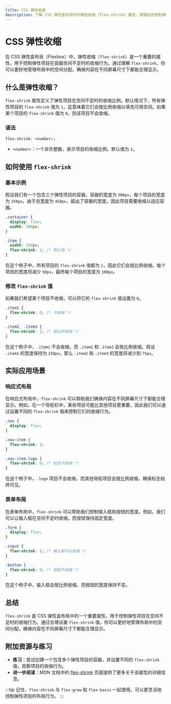```yaml
---
title: CSS 弹性收缩
description: 了解 CSS 弹性盒布局中的弹性收缩（flex-shrink）属性，掌握如何控制弹性项目在空间不足时的收缩行为。
---
```


# CSS 弹性收缩

在 CSS 弹性盒布局（Flexbox）中，弹性收缩（`flex-shrink`）是一个重要的属性，用于控制弹性项目在容器空间不足时的收缩行为。通过理解 `flex-shrink`，你可以更好地管理布局中的空间分配，确保内容在不同屏幕尺寸下都能合理显示。

## 什么是弹性收缩？

`flex-shrink` 属性定义了弹性项目在空间不足时的收缩比例。默认情况下，所有弹性项目的 `flex-shrink` 值为 `1`，这意味着它们会按比例收缩以填充可用空间。如果某个项目的 `flex-shrink` 值为 `0`，则该项目不会收缩。

### 语法

```css
flex-shrink: <number>;
```

- `<number>`：一个非负整数，表示项目的收缩比例。默认值为 `1`。

## 如何使用 `flex-shrink`

### 基本示例

假设我们有一个包含三个弹性项目的容器，容器的宽度为 `300px`，每个项目的宽度为 `150px`。由于总宽度为 `450px`，超出了容器的宽度，因此项目需要收缩以适应容器。

```css
.container {
  display: flex;
  width: 300px;
}

.item {
  width: 150px;
  flex-shrink: 1; /* 默认值 */
}
```

在这个例子中，所有项目的 `flex-shrink` 值都为 `1`，因此它们会按比例收缩。每个项目的宽度将减少 `50px`，最终每个项目的宽度为 `100px`。

### 修改 `flex-shrink` 值

如果我们希望某个项目不收缩，可以将它的 `flex-shrink` 值设置为 `0`。

```css
.item1 {
  flex-shrink: 0; /* 不收缩 */
}

.item2, .item3 {
  flex-shrink: 1; /* 按比例收缩 */
}
```

在这个例子中，`.item1` 不会收缩，而 `.item2` 和 `.item3` 会按比例收缩。假设 `.item1` 的宽度保持为 `150px`，那么 `.item2` 和 `.item3` 的宽度将减少到 `75px`。

## 实际应用场景

### 响应式布局

在响应式布局中，`flex-shrink` 可以帮助我们确保内容在不同屏幕尺寸下都能合理显示。例如，在一个导航栏中，某些项目可能比其他项目更重要，因此我们可以通过设置不同的 `flex-shrink` 值来控制它们的收缩行为。

```css
.nav {
  display: flex;
}

.nav-item {
  flex-shrink: 1;
}

.nav-item.logo {
  flex-shrink: 0; /* 标志不收缩 */
}
```

在这个例子中，`.logo` 项目不会收缩，而其他导航项目会按比例收缩，确保标志始终可见。

### 表单布局

在表单布局中，`flex-shrink` 可以帮助我们控制输入框和按钮的宽度。例如，我们可以让输入框在空间不足时收缩，而按钮保持固定宽度。

```css
.form {
  display: flex;
}

.input {
  flex-shrink: 1; /* 输入框可以收缩 */
}

.button {
  flex-shrink: 0; /* 按钮不收缩 */
}
```

在这个例子中，输入框会按比例收缩，而按钮的宽度保持不变。

## 总结

`flex-shrink` 是 CSS 弹性盒布局中的一个重要属性，用于控制弹性项目在空间不足时的收缩行为。通过合理设置 `flex-shrink` 值，你可以更好地管理布局中的空间分配，确保内容在不同屏幕尺寸下都能合理显示。

## 附加资源与练习

- **练习**：尝试创建一个包含多个弹性项目的容器，并设置不同的 `flex-shrink` 值，观察项目的收缩行为。
- **进一步阅读**：MDN 文档中的 [flex-shrink](https://developer.mozilla.org/zh-CN/docs/Web/CSS/flex-shrink) 页面提供了更多关于该属性的详细信息。

:::tip
记住，`flex-shrink` 与 `flex-grow` 和 `flex-basis` 一起使用，可以更灵活地控制弹性项目的布局行为。
:::